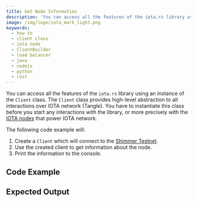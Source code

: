 ```yaml
---
title: Get Node Information
description: 'You can access all the features of the iota.rs library using an instance of the Client class. The Client class provides high-level abstraction to all interactions over IOTA network (Tangle).'
image: /img/logo/iota_mark_light.png
keywords:
  - how to
  - client class
  - iota node
  - ClientBuilder
  - load balancer
  - java
  - nodejs
  - python
  - rust
---
```



You can access all the features of the `iota.rs` library using an instance of the `Client` class. The `Client` class
provides high-level abstraction to all interactions over IOTA network (Tangle). You have to instantiate this class
before you start any interactions with the library, or more precisely with the
[IOTA nodes](https://wiki.iota.org/chrysalis-docs/node_software) that power IOTA network.

The following code example will:

1. Create a `Client` which will connect to the [Shimmer Testnet](https://api.testnet.shimmer.network).
2. Use the created client to get information about the node.
3. Print the information to the console.

<IotaJs exampleURL='https://wiki.iota.org/iota.js/how_tos/simple' />

## Code Example

<Tabs groupId="language">
  <TabItem value='rust' label='Rust'>
    <RustCode />
  </TabItem>
  <TabItem value='nodejs' label='Nodejs'>
    <NodejsCode />
  </TabItem>
  <TabItem value='python' label='Python'>
    <PythonCode />
  </TabItem>
  <TabItem value='java' label='Java'>
    <JavaCode />
  </TabItem>
</Tabs>

## Expected Output

<Tabs groupId="language">
  <TabItem value='rust' label='Rust'>
    <RustOutput />
  </TabItem>
  <TabItem value='nodejs' label='Nodejs'>
    <NodejsOutput />
  </TabItem>
  <TabItem value='python' label='Python'>
    <PythonOutput />
  </TabItem>
  <TabItem value='java' label='Java'>
    <JavaOutput />
  </TabItem>
</Tabs>
